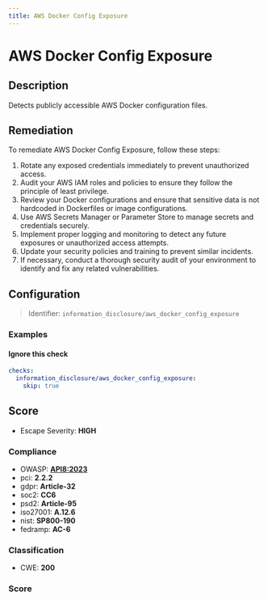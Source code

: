 ```yaml
---
title: AWS Docker Config Exposure
---
```


# AWS Docker Config Exposure

## Description

Detects publicly accessible AWS Docker configuration files.

## Remediation

To remediate AWS Docker Config Exposure, follow these steps:

1. Rotate any exposed credentials immediately to prevent unauthorized access.
2. Audit your AWS IAM roles and policies to ensure they follow the principle of least privilege.
3. Review your Docker configurations and ensure that sensitive data is not hardcoded in Dockerfiles or image configurations.
4. Use AWS Secrets Manager or Parameter Store to manage secrets and credentials securely.
5. Implement proper logging and monitoring to detect any future exposures or unauthorized access attempts.
6. Update your security policies and training to prevent similar incidents.
7. If necessary, conduct a thorough security audit of your environment to identify and fix any related vulnerabilities.



## Configuration

> Identifier: `information_disclosure/aws_docker_config_exposure`



### Examples



#### Ignore this check

```yaml
checks:
  information_disclosure/aws_docker_config_exposure:
    skip: true
```




## Score

- Escape Severity: **<span className="high-severity">HIGH</span>**

### Compliance

- OWASP: **[API8:2023](https://github.com/OWASP/API-Security/blob/master/editions/2023/en/0xa8-security-misconfiguration.md)**
- pci: **2.2.2**
- gdpr: **Article-32**
- soc2: **CC6**
- psd2: **Article-95**
- iso27001: **A.12.6**
- nist: **SP800-190**
- fedramp: **AC-6**

### Classification

- CWE: **200**




### Score




